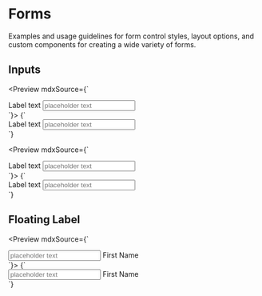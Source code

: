 
<Meta title="Components|Forms" />

# Forms

Examples and usage guidelines for form control styles, layout options, and custom components for creating a wide variety of forms.

## Inputs

<Preview mdxSource={`
  <div class="form-group">
    <label for="input-2" class="visually-hidden">Label text</label>
    <input id="input-2" type="text" class="form-control" placeholder="placeholder text">
  </div>
`}>
  <Story name="Text Input" height="100px">
    {`
      <div class="form-group">
        <label for="input-1" class="visually-hidden">Label text</label>
        <input id="input-1" type="text" class="form-control" placeholder="placeholder text">
      </div>
    `}
  </Story>
</Preview>

<Preview mdxSource={`
  <div class="form-group">
    <label for="input-1" class="visually-hidden">Label text</label>
    <input id="input-1" type="number" class="form-control" placeholder="placeholder text">
  </div>
`}>
  <Story name="Number Input" height="100px">
    {`
      <div class="form-group">
        <label for="input-1" class="visually-hidden">Label text</label>
        <input id="input-1" type="number" class="form-control" placeholder="placeholder text">
      </div>
    `}
  </Story>
</Preview>

## Floating Label

<Preview mdxSource={`
  <div class="form-group">
    <div class="floating-label">
      <input id="input-4" class="floating-label__input form-control" type="text" placeholder="placeholder text">
      <label for="input-4" class="floating-label__label">First Name</label>
    </div>
  </div>
`}>
  <Story name="Input w/ Floating Label" height="100px">
    {`
      <div class="form-group">
        <div class="floating-label">
          <input id="input-4" class="floating-label__input form-control" type="text" placeholder="placeholder text">
          <label for="input-4" class="floating-label__label">First Name</label>
        </div>
      </div>
    `}
  </Story>
</Preview>
